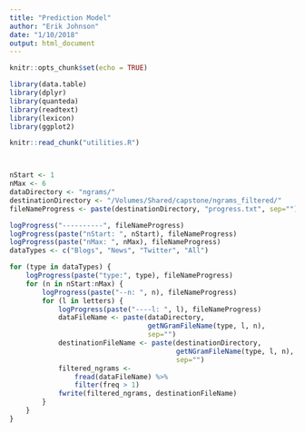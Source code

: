 ```yaml
---
title: "Prediction Model"
author: "Erik Johnson"
date: "1/10/2018"
output: html_document
---
```


```r
knitr::opts_chunk$set(echo = TRUE)
```

```r
library(data.table)
library(dplyr)
library(quanteda)
library(readtext)
library(lexicon)
library(ggplot2)
```

```r
knitr::read_chunk("utilities.R")
```
```r
```
```r
```

```r
nStart <- 1
nMax <- 6
dataDirectory <- "ngrams/"
destinationDirectory <- "/Volumes/Shared/capstone/ngrams_filtered/"
fileNameProgress <- paste(destinationDirectory, "progress.txt", sep="")
```

```r
logProgress("----------", fileNameProgress)
logProgress(paste("nStart: ", nStart), fileNameProgress)
logProgress(paste("nMax: ", nMax), fileNameProgress)
dataTypes <- c("Blogs", "News", "Twitter", "All")

for (type in dataTypes) {
    logProgress(paste("type:", type), fileNameProgress)
    for (n in nStart:nMax) {
        logProgress(paste("--n: ", n), fileNameProgress)
        for (l in letters) {
            logProgress(paste("----l: ", l), fileNameProgress)
            dataFileName <- paste(dataDirectory, 
                                  getNGramFileName(type, l, n), 
                                  sep="")
            destinationFileName <- paste(destinationDirectory,
                                         getNGramFileName(type, l, n),
                                         sep="")
            filtered_ngrams <-
                fread(dataFileName) %>%
                filter(freq > 1)
            fwrite(filtered_ngrams, destinationFileName)
        }
    }
}
```